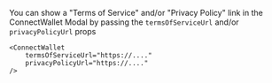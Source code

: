 You can show a "Terms of Service" and/or "Privacy Policy" link in the ConnectWallet Modal by passing the `termsOfServiceUrl` and/or `privacyPolicyUrl` props

```tsx
<ConnectWallet
	termsOfServiceUrl="https://...."
	privacyPolicyUrl="https://...."
/>
```
